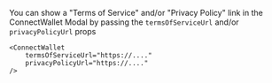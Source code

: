 You can show a "Terms of Service" and/or "Privacy Policy" link in the ConnectWallet Modal by passing the `termsOfServiceUrl` and/or `privacyPolicyUrl` props

```tsx
<ConnectWallet
	termsOfServiceUrl="https://...."
	privacyPolicyUrl="https://...."
/>
```
